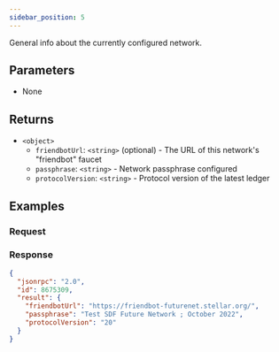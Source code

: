 ```yaml
---
sidebar_position: 5
---
```



General info about the currently configured network.

## Parameters

- None

## Returns

- `<object>`
  - `friendbotUrl`: `<string>` (optional) - The URL of this network's "friendbot" faucet
  - `passphrase`: `<string>` - Network passphrase configured
  - `protocolVersion`: `<string>` - Protocol version of the latest ledger

## Examples

### Request

<ExampleRequest method="getNetwork" />

### Response

```json
{
  "jsonrpc": "2.0",
  "id": 8675309,
  "result": {
    "friendbotUrl": "https://friendbot-futurenet.stellar.org/",
    "passphrase": "Test SDF Future Network ; October 2022",
    "protocolVersion": "20"
  }
}
```
